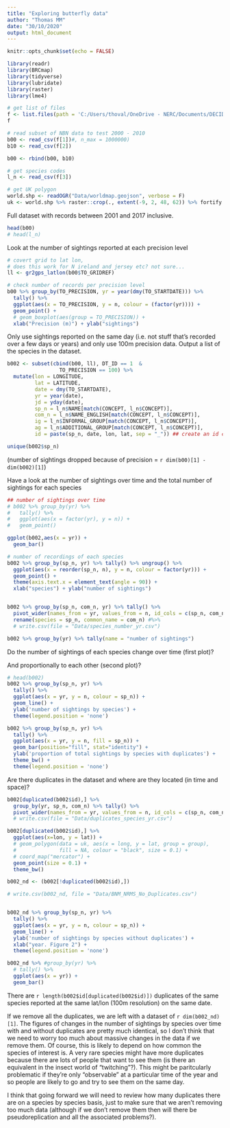 ```yaml
---
title: "Exploring butterfly data"
author: "Thomas MM"
date: "30/10/2020"
output: html_document
---
```


```r

knitr::opts_chunk$set(echo = FALSE)

```


```r

library(readr)
library(BRCmap)
library(tidyverse)
library(lubridate)
library(raster)
library(lme4)

# get list of files
f <- list.files(path = 'C:/Users/thoval/OneDrive - NERC/Documents/DECIDE/DECIDE_WP1/data/raw_data/butterfly/', full.names = TRUE)
f

# read subset of NBN data to test 2000 - 2010
b00 <- read_csv(f[1])#, n_max = 1000000)
b10 <- read_csv(f[2])

b00 <- rbind(b00, b10)

# get species codes
l_n <- read_csv(f[3])

# get UK polygon
world.shp <- readOGR("Data/worldmap.geojson", verbose = F)
uk <- world.shp %>% raster::crop(., extent(-9, 2, 48, 62)) %>% fortify

```


Full dataset with records between 2001 and 2017 inclusive.


```r

head(b00)
# head(l_n)

```


Look at the number of sightings reported at each precision level

```r

# covert grid to lat lon,
# does this work for N ireland and jersey etc? not sure...
ll <- gr2gps_latlon(b00$TO_GRIDREF)

# check number of records per precision level
b00 %>% group_by(TO_PRECISION, yr = year(dmy(TO_STARTDATE))) %>% 
  tally() %>% 
  ggplot(aes(x = TO_PRECISION, y = n, colour = (factor(yr)))) +
  geom_point() +
  # geom_boxplot(aes(group = TO_PRECISION)) +
  xlab("Precision (m)") + ylab("sightings")


```

Only use sightings reported on the same day (i.e. not stuff that's recorded over a few days or years) and only use 100m precision data. Output a list of the species in the dataset.

```r

b002 <- subset(cbind(b00, ll), DT_ID == 1  & 
                 TO_PRECISION == 100) %>% 
  mutate(lon = LONGITUDE, 
         lat = LATITUDE,
         date = dmy(TO_STARTDATE),
         yr = year(date),
         jd = yday(date),
         sp_n = l_n$NAME[match(CONCEPT, l_n$CONCEPT)],
         com_n = l_n$NAME_ENGLISH[match(CONCEPT, l_n$CONCEPT)],
         ig = l_n$INFORMAL_GROUP[match(CONCEPT, l_n$CONCEPT)],
         ag = l_n$ADDITIONAL_GROUP[match(CONCEPT, l_n$CONCEPT)],
         id = paste(sp_n, date, lon, lat, sep = "_")) ## create an id column for identifying duplicates

unique(b002$sp_n)

```

(number of sightings dropped because of precision = `r dim(b00)[1] - dim(b002)[1]`)


Have a look at the number of sightings over time and the total number of sightings for each species

```r

## number of sightings over time
# b002 %>% group_by(yr) %>% 
#   tally() %>% 
#   ggplot(aes(x = factor(yr), y = n)) +
#   geom_point()

ggplot(b002,aes(x = yr)) + 
  geom_bar()

# number of recordings of each species
b002 %>% group_by(sp_n, yr) %>% tally() %>% ungroup() %>% 
  ggplot(aes(x = reorder(sp_n, n), y = n, colour = factor(yr))) +
  geom_point() + 
  theme(axis.text.x = element_text(angle = 90)) +
  xlab("species") + ylab("number of sightings")


b002 %>% group_by(sp_n, com_n, yr) %>% tally() %>% 
  pivot_wider(names_from = yr, values_from = n, id_cols = c(sp_n, com_n)) %>% 
  rename(species = sp_n, common_name = com_n) #%>% 
  # write.csv(file = "Data/species_number_yr.csv")

b002 %>% group_by(yr) %>% tally(name = "number of sightings")

```



Do the number of sightings of each species change over time (first plot)?

And proportionally to each other (second plot)?

```r

# head(b002)
b002 %>% group_by(sp_n, yr) %>% 
  tally() %>% 
  ggplot(aes(x = yr, y = n, colour = sp_n)) +
  geom_line() +
  ylab('number of sightings by species') +
  theme(legend.position = 'none')

b002 %>% group_by(sp_n, yr) %>% 
  tally() %>% 
  ggplot(aes(x = yr, y = n, fill = sp_n)) +
  geom_bar(position="fill", stat="identity") +
  ylab('proportion of total sightings by species with duplicates') +
  theme_bw() +
  theme(legend.position = 'none')


```


Are there duplicates in the dataset and where are they located (in time and space)?


```r

b002[duplicated(b002$id),] %>% 
  group_by(yr, sp_n, com_n) %>% tally() %>% 
  pivot_wider(names_from = yr, values_from = n, id_cols = c(sp_n, com_n)) #%>% 
  # write.csv(file = "Data/duplicates_species_yr.csv")

b002[duplicated(b002$id),] %>% 
  ggplot(aes(x=lon, y = lat)) +
  # geom_polygon(data = uk, aes(x = long, y = lat, group = group),
  #              fill = NA, colour = "black", size = 0.1) +
  # coord_map("mercator") +
  geom_point(size = 0.1) +
  theme_bw()

b002_nd <- (b002[!duplicated(b002$id),])

# write.csv(b002_nd, file = "Data/BNM_NRMS_No_Duplicates.csv")


b002_nd %>% group_by(sp_n, yr) %>% 
  tally() %>% 
  ggplot(aes(x = yr, y = n, colour = sp_n)) +
  geom_line() +
  ylab('number of sightings by species without duplicates') +
  xlab("year. Figure 2") +
  theme(legend.position = 'none')

b002_nd %>% #group_by(yr) %>% 
  # tally() %>% 
  ggplot(aes(x = yr)) + 
  geom_bar()

```

There are `r length(b002$id[duplicated(b002$id)])` duplicates of the same species reported at the same lat/lon (100m resolution) on the same date.

If we remove all the duplicates, we are left with a dataset of `r dim(b002_nd)[1]`. The figures of changes in the number of sightings by species over time with and without duplicates are pretty much identical, so I don't think that we need to worry too much about massive changes in the data if we remove them. Of course, this is likely to depend on how common the species of interest is. A very rare species might have more duplicates because there are lots of people that want to see them (is there an equivalent in the insect world of "twitching"?). This might be paritcularly problematic if they're only "observable" at a particular time of the year and so people are likely to go and try to see them on the same day.

I think that going forward we will need to review how many duplicates there are on a species by species basis, just to make sure that we aren't removing too much data (although if we don't remove them then will there be pseudoreplication and all the associated problems?).

